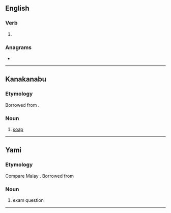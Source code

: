 ==English==

===Verb===
{{head|en|verb form}}

# {{present participle of|en|sike|nocat=1}}

===Anagrams===
* {{anagrams|en|a=giikns|skiing|skiïng}}

----

==Kanakanabu==

===Etymology===
Borrowed from {{bor|xnb|ja|石鹸|tr=sekken||soap}}.

===Noun===
{{head|xnb|noun}}

# [[soap]]

----

==Yami==

===Etymology===
Compare Malay {{l|ms|kami||we}}.
Borrowed from {{bor|tao|ja|-}} {{ja-r|試験|しけん|examination, exam, test}}

===Noun===
{{head|tao|noun}}

# exam question

----